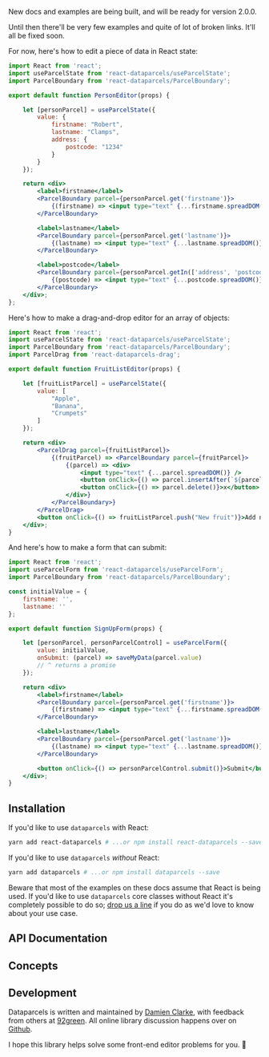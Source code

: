 
<ApiPageIcon src={IconParcel} />

New docs and examples are being built, and will be ready for version 2.0.0.

Until then there'll be very few examples and quite of lot of broken links. It'll all be fixed soon.

For now, here's how to edit a piece of data in React state:

```jsx
import React from 'react';
import useParcelState from 'react-dataparcels/useParcelState';
import ParcelBoundary from 'react-dataparcels/ParcelBoundary';

export default function PersonEditor(props) {

    let [personParcel] = useParcelState({
        value: {
            firstname: "Robert",
            lastname: "Clamps",
            address: {
                postcode: "1234"
            }
        }
    });

    return <div>
        <label>firstname</label>
        <ParcelBoundary parcel={personParcel.get('firstname')}>
            {(firstname) => <input type="text" {...firstname.spreadDOM()} />}
        </ParcelBoundary>

        <label>lastname</label>
        <ParcelBoundary parcel={personParcel.get('lastname')}>
            {(lastname) => <input type="text" {...lastname.spreadDOM()} />}
        </ParcelBoundary>

        <label>postcode</label>
        <ParcelBoundary parcel={personParcel.getIn(['address', 'postcode'])}>
            {(postcode) => <input type="text" {...postcode.spreadDOM()} />}
        </ParcelBoundary>
    </div>;
};
```

Here's how to make a drag-and-drop editor for an array of objects:

```jsx
import React from 'react';
import useParcelState from 'react-dataparcels/useParcelState';
import ParcelBoundary from 'react-dataparcels/ParcelBoundary';
import ParcelDrag from 'react-dataparcels-drag';

export default function FruitListEditor(props) {

    let [fruitListParcel] = useParcelState({
        value: [
            "Apple",
            "Banana",
            "Crumpets"
        ]
    });

    return <div>
        <ParcelDrag parcel={fruitListParcel}>
            {(fruitParcel) => <ParcelBoundary parcel={fruitParcel}>
                {(parcel) => <div>
                    <input type="text" {...parcel.spreadDOM()} />
                    <button onClick={() => parcel.insertAfter(`${parcel.value} copy`)}>+</button>
                    <button onClick={() => parcel.delete()}>x</button>
                </div>}
            </ParcelBoundary>}
        </ParcelDrag>
        <button onClick={() => fruitListParcel.push("New fruit")}>Add new fruit</button>
    </div>;
}
```

And here's how to make a form that can submit:

```jsx
import React from 'react';
import useParcelForm from 'react-dataparcels/useParcelForm';
import ParcelBoundary from 'react-dataparcels/ParcelBoundary';

const initialValue = {
    firstname: '',
    lastname: ''
};

export default function SignUpForm(props) {

    let [personParcel, personParcelControl] = useParcelForm({
        value: initialValue,
        onSubmit: (parcel) => saveMyData(parcel.value)
        // ^ returns a promise
    });

    return <div>
        <label>firstname</label>
        <ParcelBoundary parcel={personParcel.get('firstname')}>
            {(firstname) => <input type="text" {...firstname.spreadDOM()} />}
        </ParcelBoundary>

        <label>lastname</label>
        <ParcelBoundary parcel={personParcel.get('lastname')}>
            {(lastname) => <input type="text" {...lastname.spreadDOM()} />}
        </ParcelBoundary>

        <button onClick={() => personParcelControl.submit()}>Submit</button>
    </div>;
}
```

## Installation

If you'd like to use `dataparcels` with React:

```bash
yarn add react-dataparcels # ...or npm install react-dataparcels --save
```

If you'd like to use `dataparcels` *without* React:


```bash
yarn add dataparcels # ...or npm install dataparcels --save
```

Beware that most of the examples on these docs assume that React is being used. If you'd like to use `dataparcels` core classes without React it's completely possible to do so; [drop us a line](https://www.github.com/92green/dataparcels/issues) if you do as we'd love to know about your use case.

## API Documentation

<Api />

## Concepts

<Concepts />

## Development

Dataparcels is written and maintained by [Damien Clarke](https://damienclarke.me/), with feedback from others at [92green](https://github.com/92green).
All online library discussion happens over on [Github](https://github.com/92green/dataparcels).

I hope this library helps solve some front-end editor problems for you. 🎉

